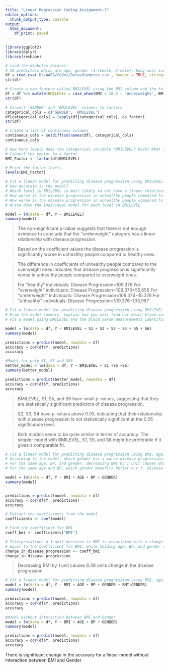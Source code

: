 ```yaml
---
title: "Linear Regression Coding Assignment-3"
editor_options:
  chunk_output_type: console
output:
  html_document:
    df_print: paged
---
```

```r
library(ggplot2)
library(dplyr)
library(reshape)
```

```r
# Load the diabetes dataset: 
# 10 predictors which are age, gender (1-female, 2-male), body-mass index, average blood pressure, and six blood serum measurements and 1 response variable which is a quantitative measure of disease progression one year after baseline)
df = read.csv('D:/AAPS/Codes/Data/diabetes.csv', header = TRUE, stringsAsFactors = FALSE)
str(df)
```

```r
# Create a new feature called BMILEVEL using the BMI column and the following rules: BMI < 18.5 is underweight, 18.5 <= BMI <= 24.9 is healthy, 25 <= BMI <= 29.9 is overweight, BMI >= 30 is unhealthy
df = df %>% mutate(BMILEVEL = case_when(BMI < 18.5 ~ 'underweight', BMI >= 18.5 & BMI <= 24.9  ~ 'healthy', BMI <= 29.9 ~ 'overweight', BMI >= 30 ~ 'unhealthy'))
str(df)
```


```r
# Convert 'GENDER' and 'BMILEVEL' columns to factors
categorical_cols = c('GENDER', 'BMILEVEL')
df[categorical_cols] = lapply(df[categorical_cols], as.factor)
str(df)
```

```r
# Create a list of continuous columns
continuous_cols = setdiff(colnames(df), categorical_cols)
continuous_cols
```

```r
# How many levels does the categorical variable *BMILEVEL* have? What is the reference level? 
# Convert the vector to a factor
BMI_Factor <- factor(df$BMILEVEL)

# Print the factor levels
levels(BMI_Factor)
```

```r
# Fit a linear model for predicting disease progression using BMILEVEL. Print the model's summary.
# How accurate is the model?
# Which level in BMILEVEL is most likely to not have a linear relationship with disease progression? What is the reason?
# How worse is the disease progression in unhealthy people compared to the healthy ones?
# How worse is the disease progression in unhealthy people compared to the overweight ones?
# Write down the individual model for each level in BMILEVEL

model = lm(data = df, Y ~ BMILEVEL)
summary(model)

```

>The non-significant p-value suggests that there is not enough evidence to conclude that the "underweight" category has a linear relationship with disease progression.

>Based on the coefficient values the disease progression is significantly worse in unhealthy people compared to healthy ones.

>The difference in coefficients of unhealthy people compared to the overweight ones indicates that disease progression is significantly worse in unhealthy people compared to overweight ones.

>For "healthy" individuals:
Disease Progression=109.376
For "overweight" individuals:
Disease Progression=109.376+55.656
For "underweight" individuals:
Disease Progression=109.376−10.376
For "unhealthy" individuals:
Disease Progression=109.376+103.967

```r
# Fit a linear model for predicting disease progression using BMILEVEL and the blood serum measurements. 
# From the model summary, explain how you will find out which blood serum measurements are most likely to have a linear relationship with disease progression.
# Fit a model using BMILEVEL and the blood serum measurements identified in the previous question and compare its accuracy with the model fit using BMILEVEL and all blood serum measurements.

model = lm(data = df, Y ~ BMILEVEL + S1 + S2 + S3 + S4 + S5 + S6)
summary(model)

predictions = predict(model, newdata = df)
accuracy = cor(df$Y, predictions)
accuracy

#Model for only S1, S5 and S63
better_model = lm(data = df, Y ~ BMILEVEL + S1 +S5 +S6)
summary(better_model)

predictions = predict(better_model, newdata = df)
accuracy = cor(df$Y, predictions)
accuracy
```

>BMILEVEL, S1, S5, and S6 have small p-values, suggesting that they are statistically significant predictors of disease progression.

>S2, S3, S4 have p-values above 0.05, indicating that their relationship with disease progression is not statistically significant at the 0.05 significance level.

>Both models seem to be quite similar in terms of accuracy. The simpler model with BMILEVEL, S1, S5, and S6 might be preferable if it gives a comparable fit.

```r
# Fit a linear model for predicting disease progression using BMI, age, BP, and gender. How accurate is the model? 
# According to the model, which gender has a worse disease progression? Explain why.
# For the same age, BP, and gender, decreasing BMI by 1 unit causes what change in the disease progression?
# For the same age and BP, which gender benefits better w.r.t. disease progressions by decreasing BMI by 1 unit. Explain.

model = lm(data = df, Y ~ BMI + AGE + BP + GENDER)
summary(model)


predictions = predict(model, newdata = df)
accuracy = cor(df$Y, predictions)
accuracy
```

```r
# Extract the coefficients from the model
coefficients <- coef(model)

# Find the coefficient for BMI
coeff_bmi <- coefficients["BMI"]

# Interpretation: A 1-unit decrease in BMI is associated with a change in disease progression
# equal to the coefficient for BMI, while holding age, BP, and gender constant.
change_in_disease_progression <- coeff_bmi
change_in_disease_progression
```

>Decreasing BMI by 1 unit causes 8.48 units change in the disease progression 


```r
# Fit a linear model for predicting disease progression using BMI, age, BP, gender and interaction between BMI and gender. Is this model more accurate than the model without interaction between BMI and gender?
model = lm(data = df, Y ~ BMI + AGE + BP + GENDER + BMI:GENDER)
summary(model)

predictions = predict(model, newdata = df)
accuracy = cor(df$Y, predictions)
accuracy
```

```r
#model without interaction between BMI and Gender
model = lm(data = df, Y ~ BMI + AGE + BP + GENDER)
summary(model)

predictions = predict(model, newdata = df)
accuracy = cor(df$Y, predictions)
accuracy
```
There is significant change in the accuracy for a linear model without interaction between BMI and Gender





